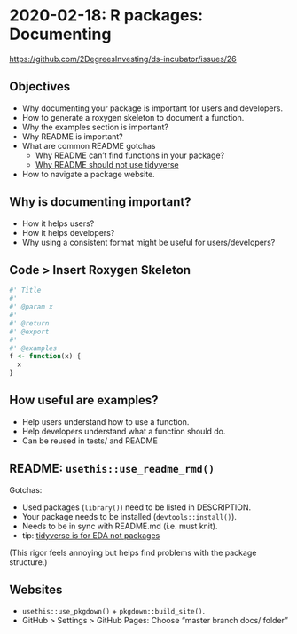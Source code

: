 # 2020-02-18: R packages: Documenting 

<https://github.com/2DegreesInvesting/ds-incubator/issues/26>

## Objectives

* Why documenting your package is important for users and developers.
* How to generate a roxygen skeleton to document a function.
* Why the examples section is important?
* Why README is important?
* What are common README gotchas
    * Why README can't find functions in your package?
    * [Why README should not use tidyverse](https://www.tidyverse.org/blog/2018/06/tidyverse-not-for-packages/)
* How to navigate a package website.



## Why is documenting important?

* How it helps users?
* How it helps developers?
* Why using a consistent format might be useful for users/developers?



## Code > Insert Roxygen Skeleton

```R
#' Title
#'
#' @param x 
#'
#' @return
#' @export
#'
#' @examples
f <- function(x) {
  x
} 
```



## How useful are examples?

* Help users understand how to use a function.
* Help developers understand what a function should do.
* Can be reused in tests/ and README



## README: `usethis::use_readme_rmd()`

Gotchas:

* Used packages (`library()`) need to be listed in DESCRIPTION.
* Your package needs to be installed (`devtools::install()`).
* Needs to be in sync with README.md (i.e. must knit).
* tip: [tidyverse is for EDA not packages](https://www.tidyverse.org/blog/2018/06/tidyverse-not-for-packages/)

(This rigor feels annoying but helps find problems with the package structure.)



## Websites

* `usethis::use_pkgdown()` + `pkgdown::build_site()`.
* GitHub > Settings > GitHub Pages: Choose "master branch docs/ folder"
